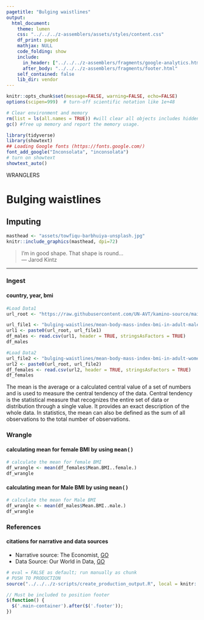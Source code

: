 ```yaml
---
pagetitle: "Bulging waistlines"
output:
  html_document:
    theme: lumen
    css: "../../../z-assemblers/assets/styles/content.css"
    df_print: paged
    mathjax: NULL
    code_folding: show
    include:
      in_header: ["../../../z-assemblers/fragments/google-analytics.html", "../../../z-assemblers/fragments/header.html"]
      after_body: "../../../z-assemblers/fragments/footer.html"
    self_contained: false
    lib_dir: vendor
---
```


```r

knitr::opts_chunk$set(message=FALSE, warning=FALSE, echo=FALSE)
options(scipen=999)  # turn-off scientific notation like 1e+48

# Clear environment and memory
rm(list = ls(all.names = TRUE)) #will clear all objects includes hidden objects.
gc() #free up memory and report the memory usage.

library(tidyverse)
library(showtext)
## Loading Google fonts (https://fonts.google.com/)
font_add_google("Inconsolata", "inconsolata")
# turn on showtext
showtext_auto()

```

<div class="activity">
WRANGLERS  
</div>

# Bulging waistlines
## Imputing

```r

masthead <- "assets/towfiqu-barbhuiya-unsplash.jpg"
knitr::include_graphics(masthead, dpi=72)

```

> I'm in good shape.  That shape is round...\
--- Jarod Kintz\

***

### Ingest
#### country, year, bmi

```r
#Load Data1
url_root <- "https://raw.githubusercontent.com/UN-AVT/kamino-source/main/sources/0-shared/data/"

url_file1 <- "bulging-waistlines/mean-body-mass-index-bmi-in-adult-males.csv"
url1 <- paste0(url_root, url_file1)
df_males <- read.csv(url1, header = TRUE, stringsAsFactors = TRUE)
df_males

#Load Data2
url_file2 <- "bulging-waistlines/mean-body-mass-index-bmi-in-adult-women.csv"
url2 <- paste0(url_root, url_file2)
df_females <- read.csv(url2, header = TRUE, stringsAsFactors = TRUE)
df_females


```

The mean is the average or a calculated central value of a set of numbers and is used to measure the central tendency of the data. Central tendency is the statistical measure that recognizes the entire set of data or distribution through a single value. It provides an exact description of the whole data. In statistics, the mean can also be defined as the sum of all observations to the total number of observations.

### Wrangle
#### calculating mean for female BMI by using <kbd>mean()</kbd>

```r

# calculate the mean for female BMI
df_wrangle <- mean(df_females$Mean.BMI..female.)
df_wrangle

```
#### calculating mean for Male BMI by using <kbd>mean()</kbd>

```r

# calculate the mean for Male BMI
df_wrangle <- mean(df_males$Mean.BMI..male.)
df_wrangle

```


### References
#### citations for narrative and data sources

* Narrative source: The Economist, [GO](https://www.economist.com/graphic-detail/2019/10/28/china-worries-about-its-bulging-waistlines){target="_blank"} 
* Data Source: Our World in Data, [GO](https://ourworldindata.org/){target="_blank"}


```r

# eval = FALSE as default; run manually as chunk
# PUSH TO PRODUCTION
source("../../../z-scripts/create_production_output.R", local = knitr::knit_global())

```


```js

// Must be included to position footer
$(function() {
  $('.main-container').after($('.footer'));
})

```


